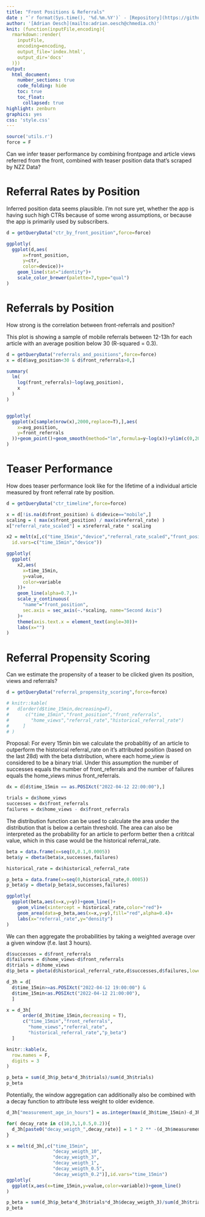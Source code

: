 ```yaml
---
title: "Front Positions & Referrals"
date : "`r format(Sys.time(), '%d.%m.%Y')` - [Repository](https://github.com/chmedia-data/ad-hoc-22-05_front-position-referrals)"
author: '[Adrian Oesch](mailto:adrian.oesch@chmedia.ch)'
knit: (function(inputFile,encoding){
  rmarkdown::render(
    inputFile,
    encoding=encoding,
    output_file='index.html',
    output_dir='docs'
  )})
output:
  html_document:
    number_sections: true
    code_folding: hide
    toc: true
    toc_float:
      collapsed: true
highlight: zenburn
graphics: yes
css: 'style.css'
---
```


```r
source('utils.r')
force = F
```

Can we infer teaser performance by combining frontpage and article views referred from the front, combined with teaser position data that's scraped by NZZ Data?

# Referral Rates by Position

Inferred position data seems plausible. I'm not sure yet, whether the app is having such high CTRs because of some wrong assumptions, or because the app is primarily used by subscribers.

```r
d = getQueryData("ctr_by_front_position",force=force)

ggplotly(
  ggplot(d,aes(
      x=front_position,
      y=ctr,
      color=device))+
    geom_line(stat="identity")+
    scale_color_brewer(palette=7,type="qual")
)
```


<!-- Comparing two "competing" articles only considering mobile devices cleaner data? -->

<!-- ```{r} -->
<!-- d = getQueryData("ctr_competing",force=force) -->

<!-- x = d[!is.na(d$front_position),] -->
<!-- scaling = ( max(x$front_position) / max(d$referral_rate) ) -->
<!-- x["referral_rate_scaled"] = x$referral_rate * scaling -->

<!-- x2 = melt(x[,c("time_15min","article_id","referral_rate_scaled","front_position")], -->
<!--   id.vars=c("time_15min","article_id")) -->
<!-- x2$article_vars = paste0(x2$article_id,"-",x2$variable) -->

<!-- ggplotly( -->
<!--   ggplot(x2,aes( -->
<!--       x=time_15min, -->
<!--       y=value, -->
<!--       color=article_vars))+ -->
<!--     geom_line(alpha=0.7,)+ -->
<!--     scale_y_continuous( -->
<!--       "name"="front_position", -->
<!--       sec.axis = sec_axis(~.*scaling, name="Second Axis") -->
<!--     )+ -->
<!--     theme(axis.text.x = element_text(angle=30))+ -->
<!--     labs(x="") -->
<!-- ) -->
<!-- ``` -->

# Referrals by Position

How strong is the correlation between front-referrals and position?

This plot is showing a sample of mobile referrals between 12-13h for each article with an average position below 30 (R-squared = 0.3).
```r
d = getQueryData("referrals_and_positions",force=force)
x = d[d$avg_position<30 & d$front_referrals>0,]

summary(
  lm(
    log(front_referrals)~log(avg_position),
    x
  )
)


ggplotly(
  ggplot(x[sample(nrow(x),2000,replace=T),],aes(
    x=avg_position,
    y=front_referrals
  ))+geom_point()+geom_smooth(method="lm",formula=y~log(x))+ylim(c(0,200))
)

```


# Teaser Performance

How does teaser performance look like for the lifetime of a individual article measured by front referral rate by position.

```r
d = getQueryData("ctr_timeline",force=force)

x = d[!is.na(d$front_position) & d$device=="mobile",]
scaling = ( max(x$front_position) / max(x$referral_rate) )
x["referral_rate_scaled"] = x$referral_rate * scaling

x2 = melt(x[,c("time_15min","device","referral_rate_scaled","front_position")],
  id.vars=c("time_15min","device"))

ggplotly(
  ggplot(
    x2,aes(
      x=time_15min,
      y=value,
      color=variable
    ))+
    geom_line(alpha=0.7,)+
    scale_y_continuous(
      "name"="front_position",
      sec.axis = sec_axis(~.*scaling, name="Second Axis")
    )+
    theme(axis.text.x = element_text(angle=30))+
    labs(x="")
)
```

# Referral Propensity Scoring

Can we estimate the propensity of a teaser to be clicked given its position, views and referrals?

```r
d = getQueryData("referral_propensity_scoring",force=force)

# knitr::kable(
#   d[order(d$time_15min,decreasing=F),
#      c("time_15min","front_position","front_referrals",
#        "home_views","referral_rate","historical_referral_rate")
#     ]
# )
```

Proposal: For every 15min bin we calculate the probablitiy of an article to outperform the historical referral_rate on it's attributed position (based on the last 28d) with the beta distribution, where each home_view is considered to be a binary trial. Under this assumption the number of successes equals the number of front_referrals and the number of failures equals the home_views minus front_referrals.

```r
dx = d[d$time_15min == as.POSIXct("2022-04-12 22:00:00"),]

trials = dx$home_views
successes = dx$front_referrals
failures = dx$home_views - dx$front_referrals
```

The distribution function can be used to calculate the area under the distribution that is below a certain threshold. The area can also be interpreted as the probability for an article to perform better then a crititcal value, which in this case would be the historical referral_rate.

```r
beta = data.frame(x=seq(0,0.1,0.0005))
beta$y = dbeta(beta$x,successes,failures)

historical_rate = dx$historical_referral_rate

p_beta = data.frame(x=seq(0,historical_rate,0.0005))
p_beta$y = dbeta(p_beta$x,successes,failures)

ggplotly(
  ggplot(beta,aes(x=x,y=y))+geom_line()+
    geom_vline(xintercept = historical_rate,color="red")+
    geom_area(data=p_beta,aes(x=x,y=y),fill="red",alpha=0.4)+
    labs(x="referral_rate",y="density")
)
```


We can then aggregate the probabilities by taking a weighted average over a given window (f.e. last 3 hours).

```r
d$successes = d$front_referrals
d$failures = d$home_views-d$front_referrals
d$trials = d$home_views
d$p_beta = pbeta(d$historical_referral_rate,d$successes,d$failures,lower.tail=F)

d_3h = d[
  d$time_15min>=as.POSIXct("2022-04-12 19:00:00") &
  d$time_15min<as.POSIXct("2022-04-12 21:00:00"),
  ]

x = d_3h[
      order(d_3h$time_15min,decreasing = T),
      c("time_15min","front_referrals",
        "home_views","referral_rate",
        "historical_referral_rate","p_beta")
  ]

knitr::kable(x,
  row.names = F,
  digits = 3
)
```

```r
p_beta = sum(d_3h$p_beta*d_3h$trials)/sum(d_3h$trials)
p_beta
```

Potentially, the window aggregation can additionally also be combined with a decay function to attribute less weight to older evidence.

```r
d_3h["measurement_age_in_hours"] = as.integer(max(d_3h$time_15min)-d_3h$time_15min)/3600

for( decay_rate in c(10,3,1,0.5,0.2)){
  d_3h[paste0("decay_weigth_",decay_rate)] = 1 * 2 ** -(d_3h$measurement_age_in_hours/decay_rate)  
}

x = melt(d_3h[,c("time_15min",
                 "decay_weigth_10",
                 "decay_weigth_3",
                 "decay_weigth_1",
                 "decay_weigth_0.5",
                 "decay_weigth_0.2")],id.vars="time_15min")
ggplotly(
  ggplot(x,aes(x=time_15min,y=value,color=variable))+geom_line()
)

p_beta = sum(d_3h$p_beta*d_3h$trials*d_3h$decay_weigth_3)/sum(d_3h$trials*d_3h$decay_weigth_3)
p_beta
```